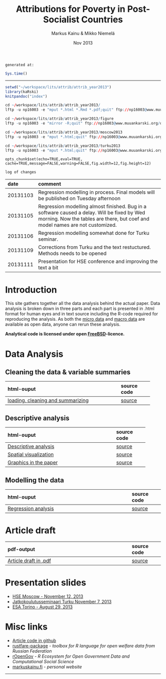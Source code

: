 % Attributions for Poverty in Post-Socialist Countries
% Markus Kainu & Mikko Niemelä
% Nov 2013

`generated at:`
```r
Sys.time()
```
---

<link href="http://markuskainu.fi/material/css/rmarkdown.css" rel="stylesheet" type="text/css" title="compact"></link> <link href='http://fonts.googleapis.com/css?family=Oswald' rel='stylesheet' type='text/css'>

```r
setwd("~/workspace/lits/attrib/attrib_year2013")
library(kaRski)
knitpandoc("index")

cd ~/workspace/lits/attrib/attrib_year2013/
lftp -u np16003 -e "mput *.html *.Rmd *.pdf;quit" ftp://np16003@www.muuankarski.org/domains/muuankarski.org/public_html/research/attributions/

cd ~/workspace/lits/attrib/attrib_year2013/figure
lftp -u np16003 -e "mirror -R;quit" ftp://np16003@www.muuankarski.org/domains/muuankarski.org/public_html/research/attributions/figure

cd ~/workspace/lits/attrib/attrib_year2013/moscow2013
lftp -u np16003 -e "mput *.html;quit" ftp://np16003@www.muuankarski.org/domains/muuankarski.org/public_html/research/attributions/moscow2013

cd ~/workspace/lits/attrib/attrib_year2013/turku2013
lftp -u np16003 -e "mput *.html;quit" ftp://np16003@www.muuankarski.org/domains/muuankarski.org/public_html/research/attributions/turku2013
```

```roptsattrib
opts_chunk$set(echo=TRUE,eval=TRUE, cache=TRUE,message=FALSE,warning=FALSE,fig.width=12,fig.height=12)
```


`log of changes`

date      comment
--------  -------------------
20131103  Regression modelling in process. Final models will be published on Tuesday afternoon
20131105  Regression modelling almost finished. Bug in a software caused a delay. Will be fixed by Wed morning. Now the tables are there, but coef and model names are not customized.
20131106  Regression modelling somewhat done for Turku seminar.
20131109  Corrections from Turku and the text restuctured. Methods needs to be opened
20131111  Presentation for HSE conference and improving the text a bit


# Introduction

This site gathers together all the data analysis behind the actual paper. Data analysis is broken down in three parts and each part is presented in .html format for human eyes and in text source including the R-code required for reproducing the analysis. As both the [micro data](http://www.ebrd.com/pages/research/publications/special/transitionII.shtml) and [macro data](http://www.qog.pol.gu.se/data/) are available as open data, anyone can rerun these analysis.

**Analytical code is licensed under open [FreeBSD](http://en.wikipedia.org/wiki/BSD_licenses#2-clause_license_.28.22Simplified_BSD_License.22_or_.22FreeBSD_License.22.29)-licence.**


# Data Analysis

## Cleaning the data & variable summaries

-------------------
html-ouput                                          source code
------------                                        --------------
[loading, cleaning and summarizing](loadClean.html) [source](loadClean.Rmd)
-------------------

## Descriptive analysis

-------------------
html-ouput                                        source code
------------                                      --------------
[Descriptive analysis](descriptive_analysis.html) [source](descriptive_analysis.Rmd)

[Spatial visualization](mapPlots.html)            [source]((mapPlots.Rmd))


[Graphics in the paper](finalPlots.html)          [source](finalPlots.Rmd)
-------------------


## Modelling the data

-------------------
html-ouput                                                source code
------------                                              --------------
[Regression analysis](regressionModelling.html)           [source](regressionModelling.Rmd)

-------------------

# Article draft

-------------------
pdf-output                                                source code
------------                                              --------------
[Article draft in .pdf](article2013.pdf)                  [source](article2013.Rmd)
-------------------



# Presentation slides

- [HSE Moscow - November 12, 2013](moscow2013/lcsr20131112.html)
- [Jatkokoulutusseminaari Turku November 7, 2013](turku2013/slidesTkuJatko20131107.html)
- [ESA Torino - August 29, 2013](torino2013/TorinoSlides2013_final.html)

# Misc links

- [Article code in github](https://github.com/muuankarski/attributions)
- [rustfare-package](http://markuskainu.fi/rustfare/) *- toolbox for R language for open welfare data from Russian Federation*
- [rOpenGov](http://ropengov.github.io/) *-  R Ecosystem for Open Government Data and Computational Social Science*
- [markuskainu.fi](http://markuskainu.fi) *- personal website*

-----

